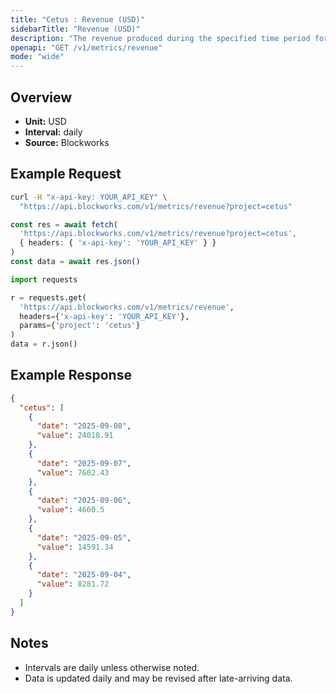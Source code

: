 ```yaml
---
title: "Cetus : Revenue (USD)"
sidebarTitle: "Revenue (USD)"
description: "The revenue produced during the specified time period for given project."
openapi: "GET /v1/metrics/revenue"
mode: "wide"
---
```


## Overview

- **Unit:** USD
- **Interval:** daily
- **Source:** Blockworks

## Example Request

<CodeGroup>

```bash cURL
curl -H "x-api-key: YOUR_API_KEY" \
  "https://api.blockworks.com/v1/metrics/revenue?project=cetus"
```

```typescript TypeScript
const res = await fetch(
  'https://api.blockworks.com/v1/metrics/revenue?project=cetus',
  { headers: { 'x-api-key': 'YOUR_API_KEY' } }
)
const data = await res.json()
```

```python Python
import requests

r = requests.get(
  'https://api.blockworks.com/v1/metrics/revenue',
  headers={'x-api-key': 'YOUR_API_KEY'},
  params={'project': 'cetus'}
)
data = r.json()
```

</CodeGroup>

## Example Response

```json
{
  "cetus": [
    {
      "date": "2025-09-08",
      "value": 24018.91
    },
    {
      "date": "2025-09-07",
      "value": 7602.43
    },
    {
      "date": "2025-09-06",
      "value": 4660.5
    },
    {
      "date": "2025-09-05",
      "value": 14591.34
    },
    {
      "date": "2025-09-04",
      "value": 8281.72
    }
  ]
}
```

## Notes
- Intervals are daily unless otherwise noted.
- Data is updated daily and may be revised after late-arriving data.
